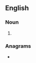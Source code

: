 ==English==

===Noun===
{{head|en|noun plural form}}

# {{plural of|blotter|lang=en}}

===Anagrams===
* {{anagrams|en|a=belorstt|bottlers}}